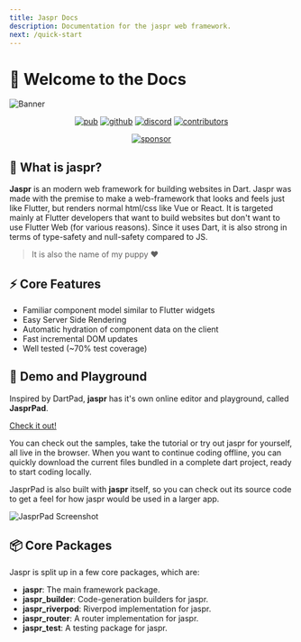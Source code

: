 ```yaml
---
title: Jaspr Docs
description: Documentation for the jaspr web framework.
next: /quick-start
---
```


# 📖 Welcome to the Docs

![Banner](https://github.com/schultek/jaspr/raw/main/assets/jaspr_banner.png)

<p align="center" class="not-prose flex justify-center">
  <a class="mx-2" href="https://pub.dev/packages/jaspr"><img src="https://img.shields.io/pub/v/jaspr.svg" alt="pub"/></a>
  <a class="mx-2" href="https://github.com/schultek/jaspr"><img src="https://img.shields.io/github/stars/schultek/jaspr" alt="github"/></a>
  <a class="mx-2" href="https://discord.gg/XGXrGEk4c6"><img src="https://img.shields.io/discord/993167615587520602" alt="discord"/></a>
  <a class="mx-2" href="https://github.com/schultek/jaspr"><img src="https://img.shields.io/github/contributors/schultek/jaspr" alt="contributors"/></a>
</p>

<p align="center" class="not-prose flex justify-center">
  <a href="https://github.com/sponsors/schultek"><img src="https://img.shields.io/badge/sponsor-30363D?style=for-the-badge&logo=GitHub-Sponsors&logoColor=#white" alt="sponsor"/></a>
</p>

## 🐶 What is **jaspr**?

**Jaspr** is an modern web framework for building websites in Dart. Jaspr was made with the premise 
to make a web-framework that looks and feels just like Flutter, but renders normal html/css like Vue 
or React. It is targeted mainly at Flutter developers that want to build websites but don't want to 
use Flutter Web (for various reasons). Since it uses Dart, it is also strong in terms of type-safety 
and null-safety compared to JS.

> It is also the name of my puppy ❤️

## ⚡️ Core Features

- Familiar component model similar to Flutter widgets
- Easy Server Side Rendering
- Automatic hydration of component data on the client
- Fast incremental DOM updates
- Well tested (~70% test coverage)

## 🚀 Demo and Playground

Inspired by DartPad, **jaspr** has it's own online editor and playground, called **JasprPad**.

[Check it out!](https://jasprpad.schultek.de)

You can check out the samples, take the tutorial or try out jaspr for yourself, all live in the browser. When you want to continue coding offline, you can quickly download the current files bundled in a complete dart project, ready to start coding locally.

JasprPad is also built with **jaspr** itself, so you can check out its source code to get a feel for how jaspr would be used in a larger app.

![JasprPad Screenshot](https://user-images.githubusercontent.com/13920539/170837732-9e09d5f3-e79e-4ddd-b118-72e49456a7cd.png)

## 📦 Core Packages

Jaspr is split up in a few core packages, which are:

- **jaspr**: The main framework package.
- **jaspr_builder**: Code-generation builders for jaspr.
- **jaspr_riverpod**: Riverpod implementation for jaspr.
- **jaspr_router**: A router implementation for jaspr.
- **jaspr_test**: A testing package for jaspr.
